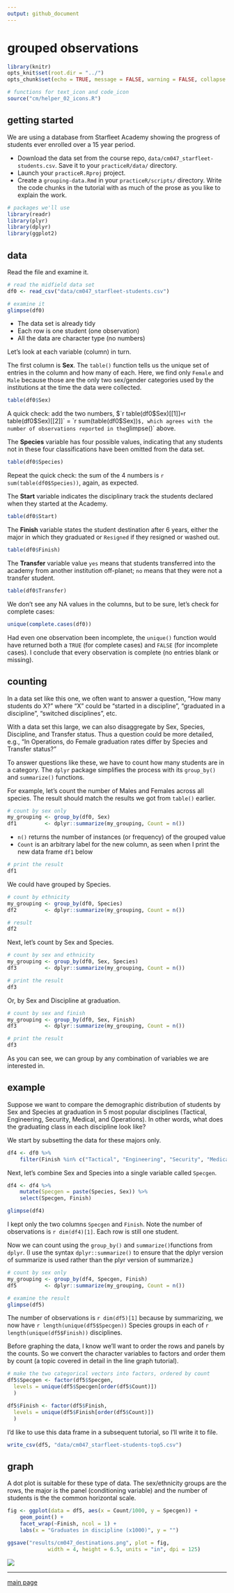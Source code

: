 ```yaml
---
output: github_document
--- 
```


# grouped observations  

```r
library(knitr)
opts_knit$set(root.dir = "../")
opts_chunk$set(echo = TRUE, message = FALSE, warning = FALSE, collapse = TRUE, fig.keep = 'high')
```

```r
# functions for text_icon and code_icon
source("cm/helper_02_icons.R")
```

## getting started 

We are using a database from Starfleet Academy showing the progress of students ever enrolled over a 15 year period. 

- Download the data set from the course repo,  `data/cm047_starfleet-students.csv`. Save it to your  `practiceR/data/` directory. 
- Launch your `practiceR.Rproj` project. 
- Create a `grouping-data.Rmd` in your `practiceR/scripts/` directory. Write the code chunks in the tutorial with as much of the prose as you like  to explain the work. 

```r
# packages we'll use
library(readr)
library(plyr)
library(dplyr)
library(ggplot2)
```


## data 

Read the file and examine it. 

```r
# read the midfield data set 
df0 <- read_csv("data/cm047_starfleet-students.csv") 

# examine it
glimpse(df0)
```

- The data set is already tidy 
- Each row is one student (one observation) 
- All the data are character type (no numbers) 
 
Let's look at each variable (column) in turn. 

The first column is **Sex**. The `table()` function tells us the unique set of entries in the column and how many of each. Here, we find only `Female` and `Male`  because those are the only two sex/gender categories used by the institutions at the time the data were collected. 

```r
table(df0$Sex)
```

A quick check: add the two numbers, $`r table(df0$Sex)[[1]]` + `r table(df0$Sex)[[2]]` =  `r sum(table(df0$Sex))`$, which agrees with the number of observations reported in the `glimpse()` above. 

The **Species** variable has four possible values, indicating that any students not in these four classifications have been omitted from the data set. 

```r
table(df0$Species)
```

Repeat the quick check: the sum of the 4 numbers is `r sum(table(df0$Species))`, again, as expected. 

The **Start** variable indicates the disciplinary track the students declared when they started at the Academy.  

```r
table(df0$Start)
```

The **Finish** variable states the student destination after 6 years, either the major in which they graduated or `Resigned` if they resigned or washed out.  

```r
table(df0$Finish)
```

The **Transfer** variable value `yes` means that students transferred into the academy from another institution off-planet; `no` means that they were not a transfer student.  

```r
table(df0$Transfer)
```

We don't see any NA values in the columns, but to be sure, let's check for complete cases: 

```r
unique(complete.cases(df0))
```

Had even one observation been incomplete, the `unique()` function would have returned both a `TRUE` (for complete cases) and `FALSE` (for incomplete cases). I conclude that every observation is complete (no entries blank or missing). 

## counting

In a data set like this one, we often want to answer a question, "How many students do X?" where "X" could be "started in a discipline", "graduated in a discipline", "switched disciplines", etc. 

With a data set this large, we can also disaggregate by Sex, Species, Discipline, and Transfer status. Thus a question could be more detailed, e.g., "In Operations, do Female graduation rates differ by Species and Transfer status?" 

To answer questions like these, we have to count how many students are in a category. The `dplyr` package simplifies the process with its `group_by()` and `summarize()` functions. 

For example, let's count the number of Males and Females across all species. The result should match the results we got from `table()` earlier. 

```r
# count by sex only 
my_grouping <- group_by(df0, Sex)
df1         <- dplyr::summarize(my_grouping, Count = n())
```

- `n()` returns the number of instances (or frequency) of the grouped value 
- `Count` is an arbitrary label for the new column, as seen when I print the new data frame `df1` below 

```r
# print the result
df1
```

We could have grouped by Species.

```r
# count by ethnicity 
my_grouping <- group_by(df0, Species)
df2         <- dplyr::summarize(my_grouping, Count = n())

# result
df2
```

Next, let's count by Sex and Species. 

```r
# count by sex and ethnicity 
my_grouping <- group_by(df0, Sex, Species)
df3         <- dplyr::summarize(my_grouping, Count = n())

# print the result
df3
```

Or, by Sex and Discipline at graduation. 

```r
# count by sex and finish  
my_grouping <- group_by(df0, Sex, Finish)
df3         <- dplyr::summarize(my_grouping, Count = n())

# print the result
df3
```


As you can see, we can group by any combination of variables we are interested in.  

## example 

Suppose we want to compare the demographic distribution of students by Sex and Species at graduation in 5 most popular disciplines (Tactical, Engineering, Security, Medical, and Operations). In other words, what does the graduating class in each discipline look like? 

We start by subsetting the data for these majors only. 

```r
df4 <- df0 %>%
	filter(Finish %in% c("Tactical", "Engineering", "Security", "Medical", "Operations"))
```

Next, let's combine Sex and Species into a single variable called `Specgen`. 

```r
df4 <- df4 %>%
	mutate(Specgen = paste(Species, Sex)) %>%
	select(Specgen, Finish) 

glimpse(df4)
```

I kept only the two columns `Specgen` and `Finish`. Note the number of observations is `r dim(df4)[1]`. Each row is still one student. 

Now we can count using the `group_by()` and `summarize()`functions from `dplyr`. (I use the syntax `dplyr::summarize()` to ensure that the dplyr version of summarize is used rather than the plyr version of summarize.)

```r
# count by sex only 
my_grouping <- group_by(df4, Specgen, Finish)
df5         <- dplyr::summarize(my_grouping, Count = n())

# examine the result
glimpse(df5)
```

The number of observations is `r dim(df5)[1]` because by summarizing, we now have `r length(unique(df5$Specgen))` Species groups in each of `r length(unique(df5$Finish))` disciplines.

Before graphing the data, I know we'll want to order the rows and panels by the counts. So we convert the character variables to factors and order them by count (a topic covered in detail in the line graph tutorial).  

```r
# make the two categorical vectors into factors, ordered by count
df5$Specgen <- factor(df5$Specgen, 
  levels = unique(df5$Specgen[order(df5$Count)])
  )

df5$Finish <- factor(df5$Finish, 
  levels = unique(df5$Finish[order(df5$Count)])
  )
```

I'd like to use this data frame in a subsequent tutorial, so I'll write it to file. 

```r
write_csv(df5, "data/cm047_starfleet-students-top5.csv")
```


## graph 

A dot plot is suitable for these type of data. The sex/ethnicity groups are the rows, the major is the panel (conditioning variable) and the number of students is the the common horizontal scale. 

```r
fig <- ggplot(data = df5, aes(x = Count/1000, y = Specgen)) + 
	geom_point() + 
	facet_wrap(~Finish, ncol = 1) + 
	labs(x = "Graduates in discipline (x1000)", y = "")

ggsave("results/cm047_destinations.png", plot = fig, 
             width = 4, height = 6.5, units = "in", dpi = 125)
```

![](../results/cm047_destinations.png) 

--- 
[main page](../README.md)
